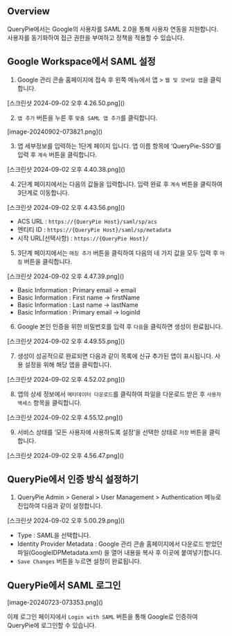 ## Overview

QueryPie에서는 Google의 사용자를 SAML 2.0을 통해 사용자 연동을 지원합니다. 사용자를 동기화하여 접근 권한을 부여하고 정책을 적용할 수 있습니다.


## Google Workspace에서 SAML 설정

1. Google 관리 콘솔 홈페이지에 접속 후 왼쪽 메뉴에서 앱 &gt; `웹 및 모바일 앱`을 클릭합니다.
<p align="center">
<div>[스크린샷 2024-09-02 오후 4.26.50.png]()</div>
</p>


2. `앱 추가` 버튼을 누른 후 `맞춤 SAML 앱 추가`를 클릭합니다.
<p align="center">
<div>[image-20240902-073821.png]()</div>
</p>


3. 앱 세부정보를 입력하는 1단계 페이지 입니다. 앱 이름 항목에 ‘QueryPie-SSO’를 입력 후 `계속` 버튼을 클릭합니다.
<p align="center">
<div>[스크린샷 2024-09-02 오후 4.40.38.png]()</div>
</p>


4. 2단계 페이지에서는 다음의 값들을 입력합니다. 입력 완료 후 `계속` 버튼을 클릭하여 3단계로 이동합니다.
<p align="center">
<div>[스크린샷 2024-09-02 오후 4.43.56.png]()</div>
</p>

* ACS URL : `https://{QueryPie Host}/saml/sp/acs` 
* 엔티티 ID : `https://{QueryPie Host}/saml/sp/metadata` 
* 시작 URL(선택사항) : `https://{QueryPie Host}/`


5. 3단계 페이지에서는 `매칭 추가` 버튼을 클릭하여 다음의 네 가지 값을 모두 입력 후 `마침` 버튼을 클릭합니다.
<p align="center">
<div>[스크린샷 2024-09-02 오후 4.47.39.png]()</div>
</p>

* Basic Information : Primary email → email
* Basic Information : First name → firstName
* Basic Information : Last name → lastName
* Basic Information : Primary email → loginId


6. Google 본인 인증을 위한 비밀번호를 입력 후 `다음`을 클릭하면 생성이 완료됩니다.
<p align="center">
<div>[스크린샷 2024-09-02 오후 4.49.55.png]()</div>
</p>


7. 생성이 성공적으로 완료되면 다음과 같이 목록에 신규 추가된 앱이 표시됩니다. 사용 설정을 위해 해당 앱을 클릭합니다.
<p align="center">
<div>[스크린샷 2024-09-02 오후 4.52.02.png]()</div>
</p>


8. 앱의 상세 정보에서 `메타데이터 다운로드`를 클릭하여 파일을 다운로드 받은 후 `사용자 액세스` 항목을 클릭합니다.
<p align="center">
<div>[스크린샷 2024-09-02 오후 4.55.12.png]()</div>
</p>


9. 서비스 상태를 ‘모든 사용자에 사용하도록 설정’을 선택한 상태로 `저장` 버튼을 클릭합니다.
<p align="center">
<div>[스크린샷 2024-09-02 오후 4.56.47.png]()</div>
</p>


## QueryPie에서 인증 방식 설정하기

1. QueryPie Admin &gt; General &gt; User Management &gt; Authentication 메뉴로 진입하여 다음과 같이 설정합니다.
<p align="center">
<div>[스크린샷 2024-09-02 오후 5.00.29.png]()</div>
</p>

* Type : SAML을 선택합니다. 
* Identity Provider Metadata : Google 관리 콘솔 홈페이지에서 다운로드 받았던 파일(GoogleIDPMetadata.xml) 을 열어 내용을 복사 후 이곳에 붙여넣기합니다. 
* `Save Changes` 버튼을 누르면 설정이 완료됩니다. 


## QueryPie에서 SAML 로그인

<p align="center">
<div>[image-20240723-073353.png]()</div>
</p>

이제 로그인 페이지에서 `Login with SAML` 버튼을 통해 Google로 인증하여 QueryPie에 로그인할 수 있습니다.


